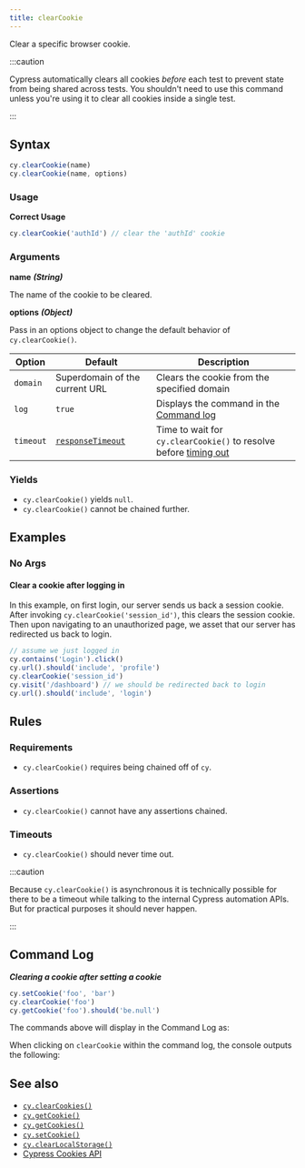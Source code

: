 ```yaml
---
title: clearCookie
---
```


Clear a specific browser cookie.

:::caution

Cypress automatically clears all cookies _before_ each test to prevent state
from being shared across tests. You shouldn't need to use this command unless
you're using it to clear all cookies inside a single test.

:::

## Syntax

```javascript
cy.clearCookie(name)
cy.clearCookie(name, options)
```

### Usage

**<Icon name="check-circle" color="green" /> Correct Usage**

```javascript
cy.clearCookie('authId') // clear the 'authId' cookie
```

### Arguments

**<Icon name="angle-right" /> name** **_(String)_**

The name of the cookie to be cleared.

**<Icon name="angle-right" /> options** **_(Object)_**

Pass in an options object to change the default behavior of `cy.clearCookie()`.

| Option    | Default                                                        | Description                                                                              |
| --------- | -------------------------------------------------------------- | ---------------------------------------------------------------------------------------- |
| `domain`  | Superdomain of the current URL                                 | Clears the cookie from the specified domain                                              |
| `log`     | `true`                                                         | Displays the command in the [Command log](/guides/core-concepts/cypress-app#Command-Log) |
| `timeout` | [`responseTimeout`](/guides/references/configuration#Timeouts) | Time to wait for `cy.clearCookie()` to resolve before [timing out](#Timeouts)            |

### Yields [<Icon name="question-circle"/>](/guides/core-concepts/introduction-to-cypress#Subject-Management)

- `cy.clearCookie()` yields `null`.</li><li>`cy.clearCookie()` cannot be
chained further.

## Examples

### No Args

#### Clear a cookie after logging in <E2EOnlyBadge />

In this example, on first login, our server sends us back a session cookie.
After invoking `cy.clearCookie('session_id')`, this clears the session cookie.
Then upon navigating to an unauthorized page, we asset that our server has
redirected us back to login.

```javascript
// assume we just logged in
cy.contains('Login').click()
cy.url().should('include', 'profile')
cy.clearCookie('session_id')
cy.visit('/dashboard') // we should be redirected back to login
cy.url().should('include', 'login')
```

## Rules

### Requirements [<Icon name="question-circle"/>](/guides/core-concepts/introduction-to-cypress#Chains-of-Commands)

- `cy.clearCookie()` requires being chained off of `cy`.

### Assertions [<Icon name="question-circle"/>](/guides/core-concepts/introduction-to-cypress#Assertions)

- `cy.clearCookie()` cannot have any assertions chained.

### Timeouts [<Icon name="question-circle"/>](/guides/core-concepts/introduction-to-cypress#Timeouts)

- `cy.clearCookie()` should never time out.

:::caution

Because `cy.clearCookie()` is asynchronous it is technically possible for there
to be a timeout while talking to the internal Cypress automation APIs. But for
practical purposes it should never happen.

:::

## Command Log

**_Clearing a cookie after setting a cookie_**

```javascript
cy.setCookie('foo', 'bar')
cy.clearCookie('foo')
cy.getCookie('foo').should('be.null')
```

The commands above will display in the Command Log as:

<DocsImage src="/img/api/clearcookie/clear-cookie-in-browser-tests.png" alt="Command Log for clearcookie" ></DocsImage>

When clicking on `clearCookie` within the command log, the console outputs the
following:

<DocsImage src="/img/api/clearcookie/cleared-cookie-shown-in-console.png" alt="console.log for clearcookie" ></DocsImage>

## See also

- [`cy.clearCookies()`](/api/commands/clearcookies)
- [`cy.getCookie()`](/api/commands/getcookie)
- [`cy.getCookies()`](/api/commands/getcookies)
- [`cy.setCookie()`](/api/commands/setcookie)
- [`cy.clearLocalStorage()`](/api/commands/clearlocalstorage)
- [Cypress Cookies API](/api/cypress-api/cookies)
